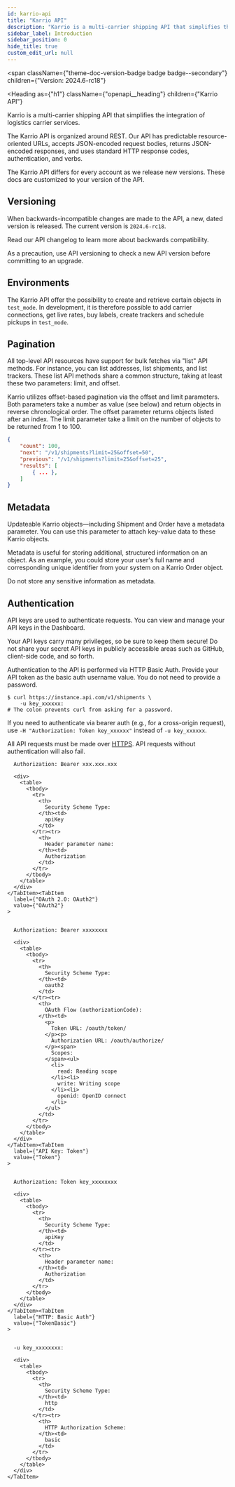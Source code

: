 ```yaml
---
id: karrio-api
title: "Karrio API"
description: "Karrio is a multi-carrier shipping API that simplifies the integration of logistics carrier services."
sidebar_label: Introduction
sidebar_position: 0
hide_title: true
custom_edit_url: null
---
```



<span
  className={"theme-doc-version-badge badge badge--secondary"}
  children={"Version: 2024.6-rc18"}
>
</span>

<Heading
  as={"h1"}
  className={"openapi__heading"}
  children={"Karrio API"}
>
</Heading>




Karrio is a multi-carrier shipping API that simplifies the integration of logistics carrier services.

The Karrio API is organized around REST. Our API has predictable resource-oriented URLs, accepts JSON-encoded
request bodies, returns JSON-encoded responses, and uses standard HTTP response codes, authentication, and verbs.

The Karrio API differs for every account as we release new versions.
These docs are customized to your version of the API.


## Versioning

When backwards-incompatible changes are made to the API, a new, dated version is released.
The current version is `2024.6-rc18`.

Read our API changelog to learn more about backwards compatibility.

As a precaution, use API versioning to check a new API version before committing to an upgrade.


## Environments

The Karrio API offer the possibility to create and retrieve certain objects in `test_mode`.
In development, it is therefore possible to add carrier connections, get live rates,
buy labels, create trackers and schedule pickups in `test_mode`.


## Pagination

All top-level API resources have support for bulk fetches via "list" API methods. For instance, you can list addresses,
list shipments, and list trackers. These list API methods share a common structure, taking at least these
two parameters: limit, and offset.

Karrio utilizes offset-based pagination via the offset and limit parameters.
Both parameters take a number as value (see below) and return objects in reverse chronological order.
The offset parameter returns objects listed after an index.
The limit parameter take a limit on the number of objects to be returned from 1 to 100.


```json
{
    "count": 100,
    "next": "/v1/shipments?limit=25&offset=50",
    "previous": "/v1/shipments?limit=25&offset=25",
    "results": [
        { ... },
    ]
}
```

## Metadata

Updateable Karrio objects—including Shipment and Order have a metadata parameter.
You can use this parameter to attach key-value data to these Karrio objects.

Metadata is useful for storing additional, structured information on an object.
As an example, you could store your user's full name and corresponding unique identifier
from your system on a Karrio Order object.

Do not store any sensitive information as metadata.

## Authentication

API keys are used to authenticate requests. You can view and manage your API keys in the Dashboard.

Your API keys carry many privileges, so be sure to keep them secure! Do not share your secret
API keys in publicly accessible areas such as GitHub, client-side code, and so forth.

Authentication to the API is performed via HTTP Basic Auth. Provide your API token as
the basic auth username value. You do not need to provide a password.

```shell
$ curl https://instance.api.com/v1/shipments \
    -u key_xxxxxx:
# The colon prevents curl from asking for a password.
```

If you need to authenticate via bearer auth (e.g., for a cross-origin request),
use `-H "Authorization: Token key_xxxxxx"` instead of `-u key_xxxxxx`.

All API requests must be made over [HTTPS](http://en.wikipedia.org/wiki/HTTP_Secure).
API requests without authentication will also fail.


<div
  style={{"marginBottom":"2rem"}}
>
  <Heading
    id={"authentication"}
    as={"h2"}
    className={"openapi-tabs__heading"}
    children={"Authentication"}
  >
  </Heading><SchemaTabs
    className={"openapi-tabs__security-schemes"}
  >
    <TabItem
      label={"API Key: JWT"}
      value={"JWT"}
    >
      
      
      Authorization: Bearer xxx.xxx.xxx
      
      <div>
        <table>
          <tbody>
            <tr>
              <th>
                Security Scheme Type:
              </th><td>
                apiKey
              </td>
            </tr><tr>
              <th>
                Header parameter name:
              </th><td>
                Authorization
              </td>
            </tr>
          </tbody>
        </table>
      </div>
    </TabItem><TabItem
      label={"OAuth 2.0: OAuth2"}
      value={"OAuth2"}
    >
      
      
      Authorization: Bearer xxxxxxxx
      
      <div>
        <table>
          <tbody>
            <tr>
              <th>
                Security Scheme Type:
              </th><td>
                oauth2
              </td>
            </tr><tr>
              <th>
                OAuth Flow (authorizationCode):
              </th><td>
                <p>
                  Token URL: /oauth/token/
                </p><p>
                  Authorization URL: /oauth/authorize/
                </p><span>
                  Scopes:
                </span><ul>
                  <li>
                    read: Reading scope
                  </li><li>
                    write: Writing scope
                  </li><li>
                    openid: OpenID connect
                  </li>
                </ul>
              </td>
            </tr>
          </tbody>
        </table>
      </div>
    </TabItem><TabItem
      label={"API Key: Token"}
      value={"Token"}
    >
      
      
      Authorization: Token key_xxxxxxxx
      
      <div>
        <table>
          <tbody>
            <tr>
              <th>
                Security Scheme Type:
              </th><td>
                apiKey
              </td>
            </tr><tr>
              <th>
                Header parameter name:
              </th><td>
                Authorization
              </td>
            </tr>
          </tbody>
        </table>
      </div>
    </TabItem><TabItem
      label={"HTTP: Basic Auth"}
      value={"TokenBasic"}
    >
      
      
      -u key_xxxxxxxx:
      
      <div>
        <table>
          <tbody>
            <tr>
              <th>
                Security Scheme Type:
              </th><td>
                http
              </td>
            </tr><tr>
              <th>
                HTTP Authorization Scheme:
              </th><td>
                basic
              </td>
            </tr>
          </tbody>
        </table>
      </div>
    </TabItem>
  </SchemaTabs>
</div>
      